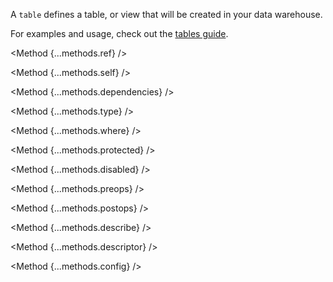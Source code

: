

A `table` defines a table, or view that will be created in your data warehouse.

For examples and usage, check out the [tables guide](/guides/tables).

<Method {...methods.ref} />

<Method {...methods.self} />

<Method {...methods.dependencies} />

<Method {...methods.type} />

<Method {...methods.where} />

<Method {...methods.protected} />

<Method {...methods.disabled} />

<Method {...methods.preops} />

<Method {...methods.postops} />

<Method {...methods.describe} />

<Method {...methods.descriptor} />

<Method {...methods.config} />
